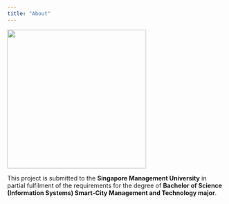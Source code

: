 ```yaml
---
title: "About"
---
```


![](images/Spatialilengt.png){width="321"}

This project is submitted to the **Singapore Management University** in partial fulfilment of the requirements for the degree of **Bachelor of Science (Information Systems) Smart-City Management and Technology major**.
